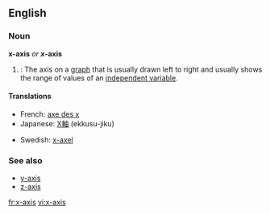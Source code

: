 ==English==
===Noun===
'''x-axis''' ''or'' '''''x''-axis'''

#{{alggeom}}: The axis on a [[graph]] that is usually drawn left to right and usually shows the range of values of an [[independent variable]].

====Translations====
{{top}}
*French: [[axe des x]] {{m}}
*Japanese: [[X軸]] (ekkusu-jiku)
{{mid}}
*Swedish: [[x-axel]] {{c}}
{{bottom}}

===See also===
*[[y-axis]]
*[[z-axis]]

[[fr:x-axis]]
[[vi:x-axis]]